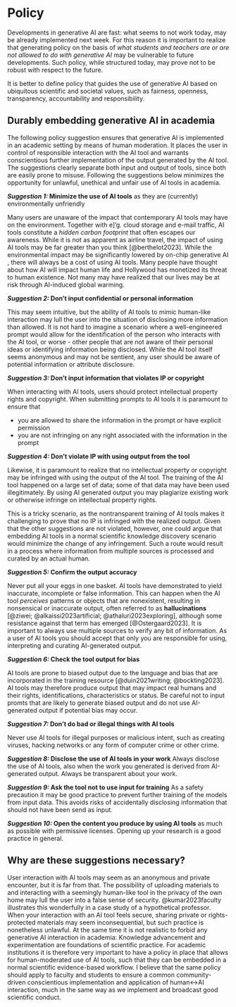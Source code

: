 # Policy
Developments in generative AI are fast: what seems to not work today, may be already implemented next week. For this reason it is important to realize that generating policy on the basis of *what students and teachers are or are not allowed to do with generative AI* may be vulnerable to future developments. Such policy, while structured today, may prove not to be robust with respect to the future. 

It is better to define policy that guides the use of generative AI based on ubiquitous scientific and societal values, such as fairness, openness, transparency, accountability and responsibility. 

## Durably embedding generative AI in academia
The following policy suggestion ensures that generative AI is implemented in an academic setting by means of human moderation. It places the user in control of responsible interaction with the AI tool and warrants conscientious further implementation of the output generated by the AI tool. The suggestions clearly separate both input and output of tools, since both are easily prone to misuse. Following the suggestions below minimizes the opportunity for unlawful, unethical and unfair use of AI tools in academia.  

**_Suggestion 1:_ Minimize the use of AI tools** as they are (currently) environmentally unfriendly

Many users are unaware of the impact that contemporary AI tools may have on the environment. Together with e]'g. cloud storage and e-mail traffic, AI tools constitute a *hidden carbon footprint* that often escapes our awareness. While it is not as apparent as airline travel, the impact of using AI tools may be far greater than you think [@berthelot2023]. While the environmental impact may be significantly lowered by on-chip generative AI , there will always be a cost of using AI tools. Many people have thought about how AI will impact human life and Hollywood has monetized its threat to human existence. Not many may have realized that our lives may be at risk through AI-induced global warming. 

**_Suggestion 2:_ Don't input confidential or personal information**

This may seem intuitive, but the ability of AI tools to mimic human-like interaction may lull the user into the situation of disclosing more information than allowed. It is not hard to imagine a scenario where a well-engineered prompt would allow for the identification of the person who interacts with the AI tool, or worse - other people that are not aware of their personal ideas or identifying information being disclosed. While the AI tool itself seems anonymous and may not be sentient, any user should be aware of potential information or attribute disclosure. 

**_Suggestion 3:_ Don't input information that violates IP or copyright**

When interacting with AI tools, users should protect intellectual property rights and copyright. When submitting prompts to AI tools it is paramount to ensure that

- you are allowed to share the information in the prompt or have explicit permission 
- you are not infringing on any right associated with the information in the prompt

**_Suggestion 4:_ Don't violate IP with using output from the tool**

Likewise, it is paramount to realize that no intellectual property or copyright may be infringed with using the output of the AI tool. The training of the AI tool happened on a large set of data; some of that data may have been used illegitimately. By using AI generated output you may plagiarize existing work or otherwise infringe on intellectual property rights. 

This is a tricky scenario, as the nontransparent training of AI tools makes it challenging to prove that no IP is infringed with the realized output. Given that the other suggestions are not violated, however, one could argue that embedding AI tools in a normal scientific knowledge discovery scenario would minimize the change of any infringement. Such a route would result in a process where information from multiple sources is processed and curated by an actual human.  

**_Suggestion 5:_ Confirm the output accuracy**

Never put all your eggs in one basket. AI tools have demonstrated to yield inaccurate, incomplete or false information. This can happen when the AI tool *perceives* patterns or objects that are nonexistent, resulting in nonsensical or inaccurate output, often referred to as **hallucinations** [@ziwei; @alkaissi2023artificial; @athaluri2023exploring], although some resistance against that term has emerged [@Ostergaard2023]. It is important to always use multiple sources to verify any bit of information. As a user of AI tools you should accept that only you are responsible for using, interpreting and curating AI-generated output. 

**_Suggestion 6:_ Check the tool output for bias**

AI tools are prone to biased output due to the language and bias that are incorporated in the training resource [@duin2021writing; @bockting2023]. AI tools may therefore produce output that may impact real humans and their rights, identifications, characteristics or status. Be careful not to input promts that are likely to generate biased output and do not use AI-generated output if potential bias may occur.

**_Suggestion 7:_ Don't do bad or illegal things with AI tools**

Never use AI tools for illegal purposes or malicious intent, such as creating viruses, hacking networks or any form of computer crime or other crime. 

**_Suggestion 8:_  Disclose the use of AI tools in your work**
Always disclose the use of AI tools, also when the work you generated is derived from AI-generated output. Always be transparent about your work.

**_Suggestion 9:_ Ask the tool not to use input for training**
As a safety precaution it may be good practice to prevent further training of the models from input data. This avoids risks of accidentally disclosing information that should not have been send as input.

**_Suggestion 10:_ Open the content you produce by using AI tools** as much as possible with permissive licenses. Opening up your research is a good practice in general. 

## Why are these suggestions necessary?
User interaction with AI tools may seem as an anonymous and private encounter, but it is far from that. The possibility of uploading materials to and interacting with a seemingly human-like tool in the privacy of the own home may lull the user into a false sense of security. @kumar2023faculty illustrates this wonderfully in a case study of a hypothetical professor. When your interaction with an AI tool feels secure, sharing private or rights-protected materials may seem inconsequential, but such practice is nonetheless unlawful. At the same time it is not realistic to forbid any generative AI interaction in academia: Knowledge advancement and experimentation are foundations of scientific practice. For academic institutions it is therefore very important to have a policy in place that allows for human-moderated use of AI tools, such that they can be embedded in a normal scientific evidence-based workflow. I believe that the same policy should apply to faculty and students to ensure a common community-driven conscientious implementation and application of human<->AI interaction, much in the same way as we implement and broadcast good scientific conduct. 
